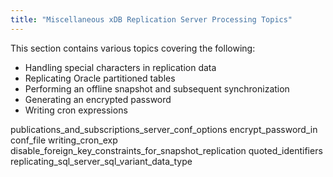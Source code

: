 ```yaml
---
title: "Miscellaneous xDB Replication Server Processing Topics"
---
```


<div id="miscellaneous_xdb_processing_topics" class="registered_link"></div>

This section contains various topics covering the following:

-   Handling special characters in replication data
-   Replicating Oracle partitioned tables
-   Performing an offline snapshot and subsequent synchronization
-   Generating an encrypted password
-   Writing cron expressions

<div class="toctree" maxdepth="3">

publications_and_subscriptions_server_conf_options encrypt_password_in conf_file writing_cron_exp disable_foreign_key_constraints_for_snapshot_replication quoted_identifiers replicating_sql_server_sql_variant_data_type

</div>
